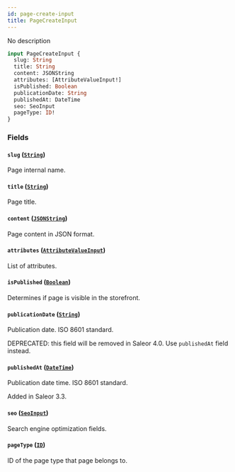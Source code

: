 ```yaml
---
id: page-create-input
title: PageCreateInput
---
```



No description

```graphql
input PageCreateInput {
  slug: String
  title: String
  content: JSONString
  attributes: [AttributeValueInput!]
  isPublished: Boolean
  publicationDate: String
  publishedAt: DateTime
  seo: SeoInput
  pageType: ID!
}
```


### Fields

#### `slug` ([`String`](../../../developer/api-reference/scalars/string))

Page internal name.


#### `title` ([`String`](../../../developer/api-reference/scalars/string))

Page title.


#### `content` ([`JSONString`](../../../developer/api-reference/scalars/jsonstring))

Page content in JSON format.


#### `attributes` ([`AttributeValueInput`](../../../developer/api-reference/inputs/attribute-value-input))

List of attributes.


#### `isPublished` ([`Boolean`](../../../developer/api-reference/scalars/boolean))

Determines if page is visible in the storefront.


#### `publicationDate` ([`String`](../../../developer/api-reference/scalars/string))

Publication date. ISO 8601 standard. 

DEPRECATED: this field will be removed in Saleor 4.0. Use `publishedAt` field instead.


#### `publishedAt` ([`DateTime`](../../../developer/api-reference/scalars/date-time))

Publication date time. ISO 8601 standard.

Added in Saleor 3.3.


#### `seo` ([`SeoInput`](../../../developer/api-reference/inputs/seo-input))

Search engine optimization fields.


#### `pageType` ([`ID`](../../../developer/api-reference/scalars/id))

ID of the page type that page belongs to.




